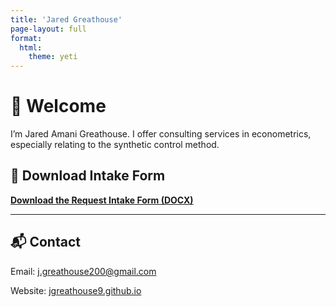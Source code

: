 ```yaml
---
title: 'Jared Greathouse'
page-layout: full
format:
  html:
    theme: yeti
---
```


# 👋 Welcome

I'm Jared Amani Greathouse. I offer consulting services in econometrics, especially relating to the synthetic control method.

## 📄 Download Intake Form

[**Download the Request Intake Form (DOCX)**](http://jgreathouse9.github.io/files/Request_Intake_Form.docx)

---

## 📬 Contact

Email: [j.greathouse200@gmail.com](mailto:j.greathouse200@gmail.com)

Website: [jgreathouse9.github.io](https://jgreathouse9.github.io)
